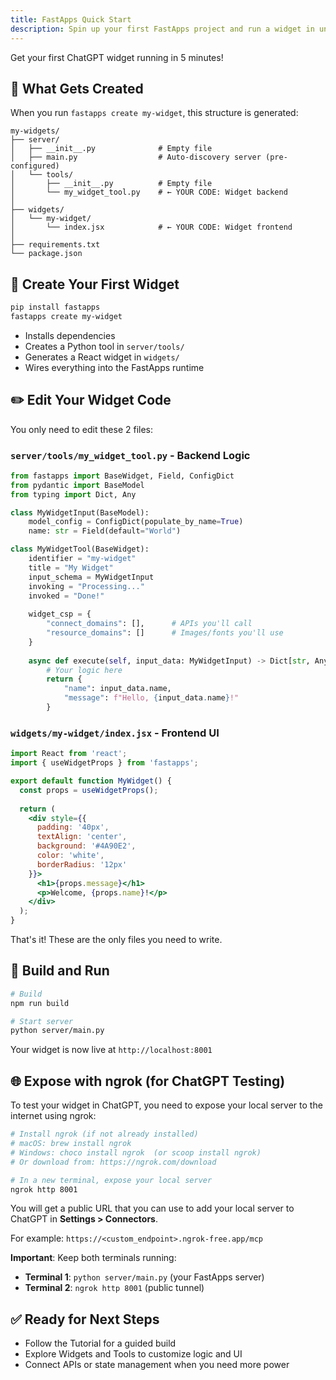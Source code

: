 ```yaml
---
title: FastApps Quick Start
description: Spin up your first FastApps project and run a widget in under five minutes.
---
```


Get your first ChatGPT widget running in 5 minutes!

## 📁 What Gets Created

When you run `fastapps create my-widget`, this structure is generated:

```
my-widgets/
├── server/
│   ├── __init__.py              # Empty file
│   ├── main.py                  # Auto-discovery server (pre-configured)
│   └── tools/
│       ├── __init__.py          # Empty file
│       └── my_widget_tool.py    # ← YOUR CODE: Widget backend
│
├── widgets/
│   └── my-widget/
│       └── index.jsx            # ← YOUR CODE: Widget frontend
│
├── requirements.txt
└── package.json
```

## 🚀 Create Your First Widget

```bash
pip install fastapps
fastapps create my-widget
```

- Installs dependencies
- Creates a Python tool in `server/tools/`
- Generates a React widget in `widgets/`
- Wires everything into the FastApps runtime

## ✏️ Edit Your Widget Code

You only need to edit these 2 files:

### `server/tools/my_widget_tool.py` - Backend Logic
```python
from fastapps import BaseWidget, Field, ConfigDict
from pydantic import BaseModel
from typing import Dict, Any

class MyWidgetInput(BaseModel):
    model_config = ConfigDict(populate_by_name=True)
    name: str = Field(default="World")

class MyWidgetTool(BaseWidget):
    identifier = "my-widget"
    title = "My Widget"
    input_schema = MyWidgetInput
    invoking = "Processing..."
    invoked = "Done!"
    
    widget_csp = {
        "connect_domains": [],      # APIs you'll call
        "resource_domains": []      # Images/fonts you'll use
    }
    
    async def execute(self, input_data: MyWidgetInput) -> Dict[str, Any]:
        # Your logic here
        return {
            "name": input_data.name,
            "message": f"Hello, {input_data.name}!"
        }
```

### `widgets/my-widget/index.jsx` - Frontend UI
```jsx
import React from 'react';
import { useWidgetProps } from 'fastapps';

export default function MyWidget() {
  const props = useWidgetProps();
  
  return (
    <div style={{
      padding: '40px',
      textAlign: 'center',
      background: '#4A90E2',
      color: 'white',
      borderRadius: '12px'
    }}>
      <h1>{props.message}</h1>
      <p>Welcome, {props.name}!</p>
    </div>
  );
}
```

That's it! These are the only files you need to write.

## 🔨 Build and Run

```bash
# Build
npm run build

# Start server
python server/main.py
```

Your widget is now live at `http://localhost:8001`

## 🌐 Expose with ngrok (for ChatGPT Testing)

To test your widget in ChatGPT, you need to expose your local server to the internet using ngrok:

```bash
# Install ngrok (if not already installed)
# macOS: brew install ngrok
# Windows: choco install ngrok  (or scoop install ngrok)
# Or download from: https://ngrok.com/download

# In a new terminal, expose your local server
ngrok http 8001
```

You will get a public URL that you can use to add your local server to ChatGPT in **Settings > Connectors**.

For example: `https://<custom_endpoint>.ngrok-free.app/mcp`

**Important**: Keep both terminals running:
- **Terminal 1**: `python server/main.py` (your FastApps server)
- **Terminal 2**: `ngrok http 8001` (public tunnel)

## ✅ Ready for Next Steps

- Follow the Tutorial for a guided build
- Explore Widgets and Tools to customize logic and UI
- Connect APIs or state management when you need more power
